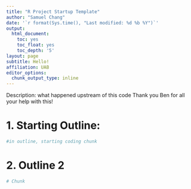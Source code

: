 ```yaml
---
title: "R Project Startup Template"
author: "Samuel Chang"
date: '`r format(Sys.time(), "Last modified: %d %b %Y")`'
output:
  html_document:
    toc: yes
    toc_float: yes
    toc_depth: '5'
layout: page
subtitle: Hello!
affiliation: UAB
editor_options:
  chunk_output_type: inline
---
```

Description: 
what happened upstream of this code
Thank you Ben for all your help with this!

# 1. Starting Outline:
```r
#in outline, starting coding chunk
```

# 2. Outline 2
```r
# Chunk
```


